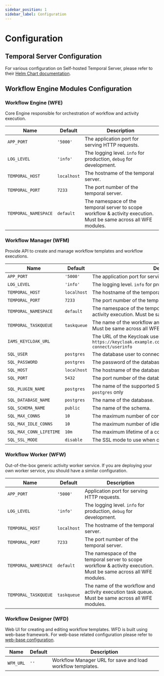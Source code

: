```yaml
---
sidebar_position: 1
sidebar_label: Configuration
---
```


# Configuration

## Temporal Server Configuration

For various configuration on Self-hosted Temporal Server, please refer to their
[Helm Chart documentation](https://github.com/temporalio/helm-charts).

## Workflow Engine Modules Configuration

### Workflow Engine (WFE)

Core Engine responsible for orchestration of workflow and activity execution.

| Name                 | Default     | Description                                                                                                       |
|----------------------|-------------|-------------------------------------------------------------------------------------------------------------------|
| `APP_PORT`           | `'5000'`    | The application port for serving HTTP requests.                                                                   |
| `LOG_LEVEL`          | `'info'`    | The logging level. `info` for production, `debug` for development.                                                |
| `TEMPORAL_HOST`      | `localhost` | The hostname of the temporal server.                                                                              |
| `TEMPORAL_PORT`      | `7233`      | The port number of the temporal server.                                                                           |
| `TEMPORAL_NAMESPACE` | `default`   | The namespace of the temporal server to scope workflow & activity execution. Must be same across all WFE modules. |

### Workflow Manager (WFM)

Provide API to create and manage workflow templates and workflow executions.

| Name                    | Default     | Description                                                                                                                       |
|-------------------------|-------------|-----------------------------------------------------------------------------------------------------------------------------------|
| `APP_PORT`              | `'5000'`    | The application port for serving HTTP requests.                                                                                   |
| `LOG_LEVEL`             | `'info'`    | The logging level. `info` for production, `debug` for development.                                                                |
| `TEMPORAL_HOST`         | `localhost` | The hostname of the temporal server.                                                                                              |
| `TEMPORAL_PORT`         | `7233`      | The port number of the temporal server.                                                                                           |
| `TEMPORAL_NAMESPACE`    | `default`   | The namespace of the temporal server to scope workflow & activity execution. Must be same across all WFE modules.                 |
| `TEMPORAL_TASKQUEUE`    | `taskqueue` | The name of the workflow and activity execution task queue. Must be same across all WFE modules.                                  |
| `IAMS_KEYCLOAK_URL`     |             | The URL of the Keycloak userinfo endpoint. Example `https://keycloak.example.com/realms/myrealm/protocol/openid-connect/userinfo` |
| `SQL_USER`              | `postgres`  | The database user to connect to the database.                                                                                     |
| `SQL_PASSWORD`          | `postgres`  | The password of the database user.                                                                                                |
| `SQL_HOST`              | `localhost` | The hostname of the database.                                                                                                     |
| `SQL_PORT`              | `5432`      | The port number of the database.                                                                                                  |
| `SQL_PLUGIN_NAME`       | `postgres`  | The name of the supported SQL databases. currently support `postgres` only                                                        |
| `SQL_DATABASE_NAME`     | `postgres`  | The name of the database.                                                                                                         |
| `SQL_SCHEMA_NAME`       | `public`    | The name of the schema.                                                                                                           |
| `SQL_MAX_CONNS`         | `10`        | The maximum number of connections to the database.                                                                                |
| `SQL_MAX_IDLE_CONNS`    | `10`        | The maximum number of idle connections to the database.                                                                           |
| `SQL_MAX_CONN_LIFETIME` | `10m`       | The maximum lifetime of a connection to the database.                                                                             |
| `SQL_SSL_MODE`          | `disable`   | The SSL mode to use when connecting to the database.                                                                              |


### Workflow Worker (WFW)

Out-of-the-box generic activity worker service. If you are deploying your own worker service, you should have a
similar configuration.

| Name                 | Default     | Description                                                                                                       |
|----------------------|-------------|-------------------------------------------------------------------------------------------------------------------|
| `APP_PORT`           | `'5000'`    | Application port for serving HTTP requests.                                                                       |
| `LOG_LEVEL`          | `'info'`    | The logging level. `info` for production, `debug` for development.                                                |
| `TEMPORAL_HOST`      | `localhost` | The hostname of the temporal server.                                                                              |
| `TEMPORAL_PORT`      | `7233`      | The port number of the temporal server.                                                                           |
| `TEMPORAL_NAMESPACE` | `default`   | The namespace of the temporal server to scope workflow & activity execution. Must be same across all WFE modules. |
| `TEMPORAL_TASKQUEUE` | `taskqueue` | The name of the workflow and activity execution task queue. Must be same across all WFE modules.                  |

### Workflow Designer (WFD)

Web UI for creating and editing workflow templates. WFD is built using web-base framework. For web-base related
configuration please refer to [web-base configuration](/docs/modules/web-base/configuration/configuration.mdx).

| Name      | Default | Description                                                |
|-----------|---------|------------------------------------------------------------|
| `WFM_URL` | `''`    | Workflow Manager URL for save and load workflow templates. |
